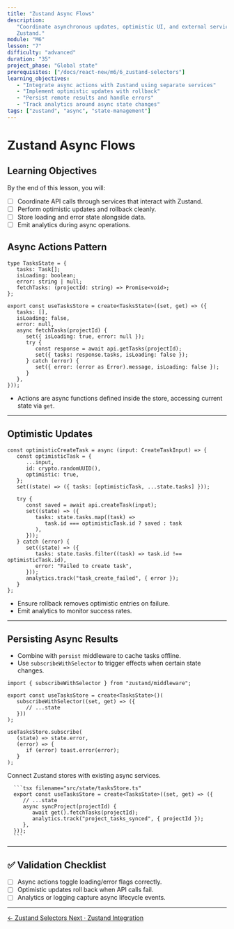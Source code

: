 ```yaml
---
title: "Zustand Async Flows"
description:
   "Coordinate asynchronous updates, optimistic UI, and external services with
   Zustand."
module: "M6"
lesson: "7"
difficulty: "advanced"
duration: "35"
project_phase: "Global state"
prerequisites: ["/docs/react-new/m6/6_zustand-selectors"]
learning_objectives:
   - "Integrate async actions with Zustand using separate services"
   - "Implement optimistic updates with rollback"
   - "Persist remote results and handle errors"
   - "Track analytics around async state changes"
tags: ["zustand", "async", "state-management"]
---
```



# Zustand Async Flows

## Learning Objectives

By the end of this lesson, you will:

-  [ ] Coordinate API calls through services that interact with Zustand.
-  [ ] Perform optimistic updates and rollback cleanly.
-  [ ] Store loading and error state alongside data.
-  [ ] Emit analytics during async operations.

## Async Actions Pattern

```tsx
type TasksState = {
   tasks: Task[];
   isLoading: boolean;
   error: string | null;
   fetchTasks: (projectId: string) => Promise<void>;
};

export const useTasksStore = create<TasksState>((set, get) => ({
   tasks: [],
   isLoading: false,
   error: null,
   async fetchTasks(projectId) {
      set({ isLoading: true, error: null });
      try {
         const response = await api.getTasks(projectId);
         set({ tasks: response.tasks, isLoading: false });
      } catch (error) {
         set({ error: (error as Error).message, isLoading: false });
      }
   },
}));
```

-  Actions are async functions defined inside the store, accessing current state
   via `get`.

---

## Optimistic Updates

```tsx
const optimisticCreateTask = async (input: CreateTaskInput) => {
   const optimisticTask = {
      ...input,
      id: crypto.randomUUID(),
      optimistic: true,
   };
   set((state) => ({ tasks: [optimisticTask, ...state.tasks] }));

   try {
      const saved = await api.createTask(input);
      set((state) => ({
         tasks: state.tasks.map((task) =>
            task.id === optimisticTask.id ? saved : task
         ),
      }));
   } catch (error) {
      set((state) => ({
         tasks: state.tasks.filter((task) => task.id !== optimisticTask.id),
         error: "Failed to create task",
      }));
      analytics.track("task_create_failed", { error });
   }
};
```

-  Ensure rollback removes optimistic entries on failure.
-  Emit analytics to monitor success rates.

---

## Persisting Async Results

-  Combine with `persist` middleware to cache tasks offline.
-  Use `subscribeWithSelector` to trigger effects when certain state changes.

```tsx
import { subscribeWithSelector } from "zustand/middleware";

export const useTasksStore = create<TasksState>()(
   subscribeWithSelector((set, get) => ({
      // ...state
   }))
);

useTasksStore.subscribe(
   (state) => state.error,
   (error) => {
      if (error) toast.error(error);
   }
);
```

<Accordions type='single' className='mt-4'>
   <Accordion title='TaskFlow Pro Async Strategy'>
      <p>Connect Zustand stores with existing async services.</p>

      ```tsx filename="src/state/tasksStore.ts"
      export const useTasksStore = create<TasksState>((set, get) => ({
         // ...state
         async syncProject(projectId) {
            await get().fetchTasks(projectId);
            analytics.track("project_tasks_synced", { projectId });
         },
      }));
      ```

   </Accordion>
</Accordions>

---

## ✅ Validation Checklist

-  [ ] Async actions toggle loading/error flags correctly.
-  [ ] Optimistic updates roll back when API calls fail.
-  [ ] Analytics or logging capture async lifecycle events.

---

<div className='mt-8 flex justify-between'>
   <a
      href='/docs/react-new/m6/6_zustand-selectors'
      className='text-sm font-medium text-muted-foreground hover:text-foreground'
   >
      ← Zustand Selectors
   </a>
   <a
      href='/docs/react-new/m6/8_zustand-integration'
      className='text-sm font-medium text-primary hover:text-primary/80'
   >
      Next · Zustand Integration
   </a>
</div>
